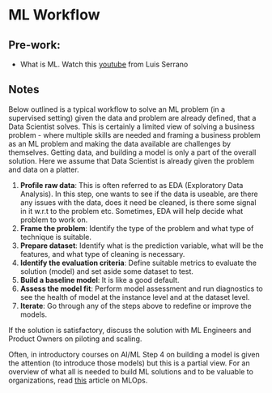 # ML Workflow {.unnumbered}


## Pre-work:

- What is ML. Watch this [youtube](https://youtu.be/IpGxLWOIZy4?si=SoLiRV7dX1gGJIPu) from Luis Serrano

## Notes

Below outlined is a typical workflow to solve an ML problem (in a supervised setting) given the data and problem are already defined, that a Data Scientist solves. This is certainly a limited view of solving a business problem -  where multiple skills are needed and framing a business problem as an ML problem and making the data available are challenges by themselves. Getting data, and building a model is only a part of the overall solution.  Here we assume that Data Scientist is already given the problem and data on a platter.

1. **Profile raw data**: This is often referred to as EDA (Exploratory Data Analysis). In this step, one wants to see if the data is useable, are there any issues with the data, does it need be cleaned, is there some signal in it w.r.t to the problem etc. Sometimes, EDA will help decide what problem to work on.
2. **Frame the problem**: Identify the type of the problem and what type of technique is suitable. 
3. **Prepare dataset**: Identify what is the prediction variable, what will be the features, and what type of cleaning is necessary.
4. **Identify the evaluation criteria**:  Define suitable metrics to evaluate the solution (model) and set aside some dataset to test.
4. **Build a baseline model**: It is like a good default.
5. **Assess the model fit**: Perform model assessment and run diagnostics to see the health of model at the instance level and at the dataset level.
6. **Iterate**: Go through any of the steps above to redefine or improve the models.


If the solution is satisfactory, discuss the solution with ML Engineers and Product Owners on piloting and scaling.

Often, in introductory courses on AI/ML Step 4 on building a model is given the attention (to introduce those models) but this is a partial view. For an overview of what all is needed to build ML solutions and to be valuable to organizations, read [this](https://mlsquare.github.io/ai-839/preface.html) article on MLOps.
 
